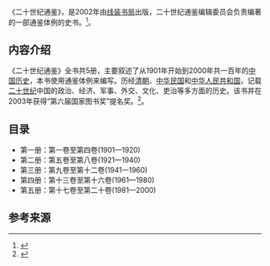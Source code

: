 《二十世纪通鉴》，是2002年由[[线装书局|线装书局]]出版，二十世纪通鉴编辑委员会负责编著的一部通鉴体例的史书。<ref>{{cite book|author=龚育之  |title=《中国二十世纪通鉴》  |publisher=线装书局出版社 |location=大陸 |isbn=9787801061942 |date=2002-09-01 |accessdate=2020-09-07 }}</ref>。

==内容介绍==
《二十世纪通鉴》全书共5册，主要叙述了从1901年开始到2000年共一百年的[[中国历史|中国历史]]，本书使用通鉴体例来编写。历经[[清朝|清朝]]、[[中华民国|中华民国]]和[[中华人民共和国|中华人民共和国]]，记载[[二十世纪|二十世纪]]中国的政治、经济、军事、外交、文化、吏治等多方面的历史。该书并在2003年获得“第六届国家图书奖”提名奖。<ref>{{cite web |title=第六届国家图书奖初评入围图书名单 |url=http://news.sohu.com/03/22/news213112203 |website=搜狐网 |accessdate=2003-09-12 |date=2003-09-12 }}</ref>。

== 目录 ==
*第一册：第一卷至第四卷(1901—1920)
*第二册：第五卷至第八卷(1921—1940)
*第三册：第九卷至第十二卷(1941一1960)
*第四册：第十三卷至第十六卷(1961—1980)
*第五册：第十七卷至第二十卷(1981—2000)

== 参考来源 ==
{{Reflist}}
